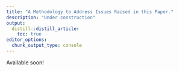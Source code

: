 ```yaml
---
title: "A Methodology to Address Issues Raised in this Paper."
description: "Under construction"
output: 
  distill::distill_article:
    toc: true
editor_options: 
  chunk_output_type: console
---
```


<style>
body {
text-align: justify}
</style>

Available soon!